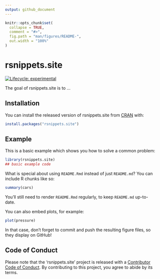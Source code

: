```yaml
---
output: github_document
---
```


<!-- README.md is generated from README.Rmd. Please edit that file -->

```r
knitr::opts_chunk$set(
  collapse = TRUE,
  comment = "#>",
  fig.path = "man/figures/README-",
  out.width = "100%"
)
```

# rsnippets.site

<!-- badges: start -->
[![Lifecycle: experimental](https://img.shields.io/badge/lifecycle-experimental-orange.svg)](https://www.tidyverse.org/lifecycle/#experimental)
<!-- badges: end -->

The goal of rsnippets.site is to ...

## Installation

You can install the released version of rsnippets.site from [CRAN](https://CRAN.R-project.org) with:

``` r
install.packages("rsnippets.site")
```

## Example

This is a basic example which shows you how to solve a common problem:

```r
library(rsnippets.site)
## basic example code
```

What is special about using `README.Rmd` instead of just `README.md`? You can include R chunks like so:

```r
summary(cars)
```

You'll still need to render `README.Rmd` regularly, to keep `README.md` up-to-date.

You can also embed plots, for example:

```r
plot(pressure)
```

In that case, don't forget to commit and push the resulting figure files, so they display on GitHub!

## Code of Conduct

Please note that the 'rsnippets.site' project is released with a [Contributor Code of Conduct](CODE_OF_CONDUCT.md). By contributing to this project, you agree to abide by its terms.
